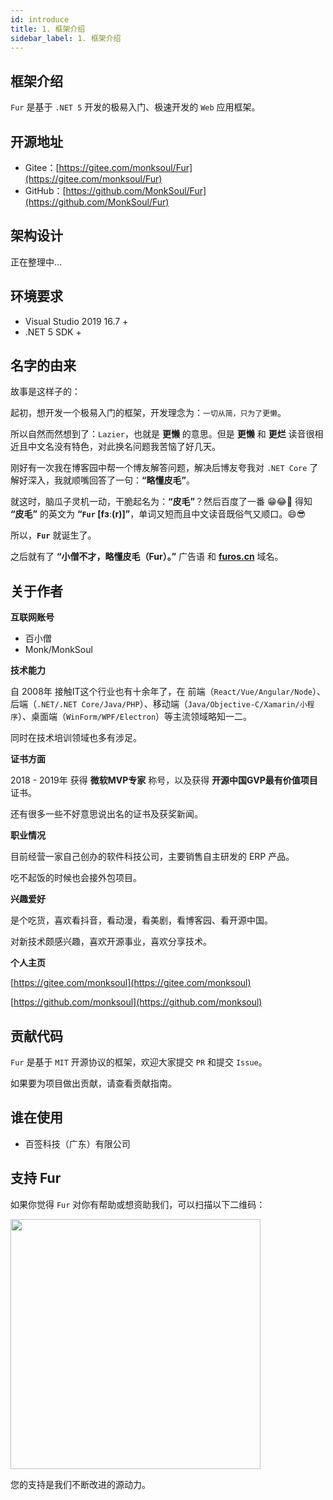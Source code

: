 ```yaml
---
id: introduce
title: 1. 框架介绍
sidebar_label: 1. 框架介绍
---
```


## 框架介绍

`Fur` 是基于 `.NET 5` 开发的极易入门、极速开发的 `Web` 应用框架。

## 开源地址

- Gitee：[https://gitee.com/monksoul/Fur](https://gitee.com/monksoul/Fur)
- GitHub：[https://github.com/MonkSoul/Fur](https://github.com/MonkSoul/Fur)

## 架构设计

正在整理中...

## 环境要求

- Visual Studio 2019 16.7 +
- .NET 5 SDK +

## 名字的由来

故事是这样子的：

起初，想开发一个极易入门的框架，开发理念为：`一切从简，只为了更懒`。

所以自然而然想到了：`Lazier`，也就是 **更懒** 的意思。但是 **更懒** 和 **更烂** 读音很相近且中文名没有特色，对此换名问题我苦恼了好几天。

刚好有一次我在博客园中帮一个博友解答问题，解决后博友夸我对 `.NET Core` 了解好深入，我就顺嘴回答了一句：**“略懂皮毛”**。

就这时，脑瓜子灵机一动，干脆起名为：**“皮毛”**？然后百度了一番 😁😂🤣 得知 **“皮毛”** 的英文为 **“`Fur` [fɜː(r)]”**，单词又短而且中文读音既俗气又顺口。😄😎

所以，**`Fur`** 就诞生了。

之后就有了 **“小僧不才，略懂皮毛（Fur）。”** 广告语 和 **[furos.cn](https://furos.cn)** 域名。

## 关于作者

**互联网账号**

- 百小僧
- Monk/MonkSoul

**技术能力**

自 2008年 接触IT这个行业也有十余年了，在 前端（`React/Vue/Angular/Node`）、后端（`.NET/.NET Core/Java/PHP`）、移动端（`Java/Objective-C/Xamarin/小程序`）、桌面端（`WinForm/WPF/Electron`）等主流领域略知一二。

同时在技术培训领域也多有涉足。

**证书方面**

2018 - 2019年 获得 **微软MVP专家** 称号，以及获得 **开源中国GVP最有价值项目** 证书。

还有很多一些不好意思说出名的证书及获奖新闻。

**职业情况**

目前经营一家自己创办的软件科技公司，主要销售自主研发的 ERP 产品。

吃不起饭的时候也会接外包项目。

**兴趣爱好**

是个吃货，喜欢看抖音，看动漫，看美剧，看博客园、看开源中国。

对新技术颇感兴趣，喜欢开源事业，喜欢分享技术。

**个人主页**

[https://gitee.com/monksoul](https://gitee.com/monksoul)

[https://github.com/monksoul](https://github.com/monksoul)

## 贡献代码

`Fur` 是基于 `MIT` 开源协议的框架，欢迎大家提交 `PR` 和提交 `Issue`。

如果要为项目做出贡献，请查看贡献指南。

## 谁在使用

- 百签科技（广东）有限公司

## 支持 Fur

如果你觉得 `Fur` 对你有帮助或想资助我们，可以扫描以下二维码：


<img src={skmUrl} height="400" />

您的支持是我们不断改进的源动力。